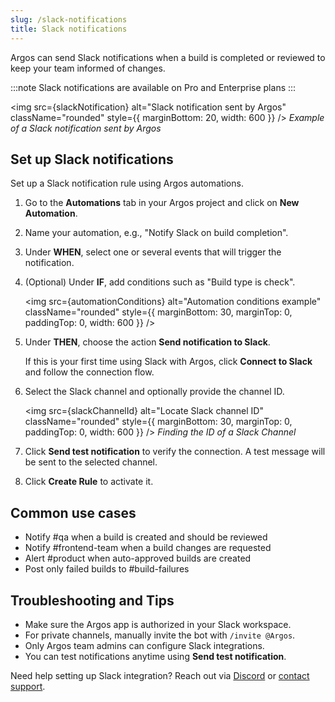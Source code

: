 ```yaml
---
slug: /slack-notifications
title: Slack notifications
---
```



Argos can send Slack notifications when a build is completed or reviewed to keep your team informed of changes.

:::note
Slack notifications are available on Pro and Enterprise plans
:::

<img
  src={slackNotification}
  alt="Slack notification sent by Argos"
  className="rounded"
  style={{ marginBottom: 20, width: 600 }}
/>
_Example of a Slack notification sent by Argos_

## Set up Slack notifications

Set up a Slack notification rule using Argos automations.

1. Go to the **Automations** tab in your Argos project and click on **New Automation**.
2. Name your automation, e.g., "Notify Slack on build completion".
3. Under **WHEN**, select one or several events that will trigger the notification.
4. (Optional) Under **IF**, add conditions such as "Build type is check".

   <img
     src={automationConditions}
     alt="Automation conditions example"
     className="rounded"
     style={{ marginBottom: 30, marginTop: 0, paddingTop: 0, width: 600 }}
   />

5. Under **THEN**, choose the action **Send notification to Slack**.

   If this is your first time using Slack with Argos, click **Connect to Slack** and follow the connection flow.

6. Select the Slack channel and optionally provide the channel ID.

   <img
     src={slackChannelId}
     alt="Locate Slack channel ID"
     className="rounded"
     style={{ marginBottom: 30, marginTop: 0, paddingTop: 0, width: 600 }}
   />
   _Finding the ID of a Slack Channel_

7. Click **Send test notification** to verify the connection. A test message will be sent to the selected channel.
8. Click **Create Rule** to activate it.

## Common use cases

- Notify #qa when a build is created and should be reviewed
- Notify #frontend-team when a build changes are requested
- Alert #product when auto-approved builds are created
- Post only failed builds to #build-failures

## Troubleshooting and Tips

- Make sure the Argos app is authorized in your Slack workspace.
- For private channels, manually invite the bot with `/invite @Argos`.
- Only Argos team admins can configure Slack integrations.
- You can test notifications anytime using **Send test notification**.

Need help setting up Slack integration? Reach out via [Discord](https://argos-ci.com/discord) or [contact support](mailto:contact@argos-ci.com).
